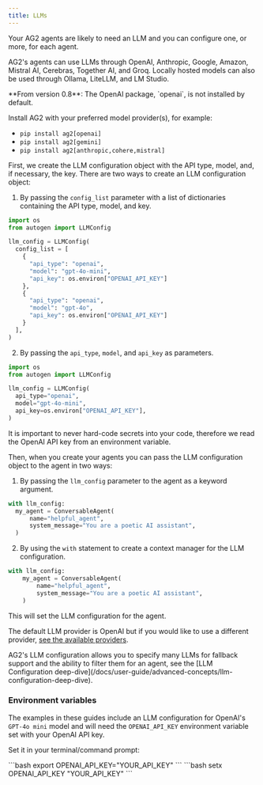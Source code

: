 ```yaml
---
title: LLMs
---
```


Your AG2 agents are likely to need an LLM and you can configure one, or more, for each agent.

AG2's agents can use LLMs through OpenAI, Anthropic, Google, Amazon, Mistral AI, Cerebras, Together AI, and Groq. Locally hosted models can also be used through Ollama, LiteLLM, and LM Studio.

<Warning>
**From version 0.8**: The OpenAI package, `openai`, is not installed by default.

Install AG2 with your preferred model provider(s), for example:

- `pip install ag2[openai]`
- `pip install ag2[gemini]`
- `pip install ag2[anthropic,cohere,mistral]`
</Warning>

First, we create the LLM configuration object with the API type, model, and, if necessary, the key. There are two ways to create an LLM configuration object:

1. By passing the `config_list` parameter with a list of dictionaries containing the API type, model, and key.
  ```python
  import os
  from autogen import LLMConfig

  llm_config = LLMConfig(
    config_list = [
      {
        "api_type": "openai",
        "model": "gpt-4o-mini",
        "api_key": os.environ["OPENAI_API_KEY"]
      },
      {
        "api_type": "openai",
        "model": "gpt-4o",
        "api_key": os.environ["OPENAI_API_KEY"]
      }
    ],
  )
  ```

2. By passing the `api_type`, `model`, and `api_key` as parameters.
  ```python
  import os
  from autogen import LLMConfig

  llm_config = LLMConfig(
    api_type="openai",
    model="gpt-4o-mini",
    api_key=os.environ["OPENAI_API_KEY"],
  )
  ```

<Warning>
It is important to never hard-code secrets into your code, therefore we read the OpenAI API key from an environment variable.
</Warning>

Then, when you create your agents you can pass the LLM configuration object to the agent in two ways:

1. By passing the `llm_config` parameter to the agent as a keyword argument.
  ```python
  with llm_config:
    my_agent = ConversableAgent(
        name="helpful_agent",
        system_message="You are a poetic AI assistant",
    )
  ```

2. By using the `with` statement to create a context manager for the LLM configuration.
  ```python
  with llm_config:
      my_agent = ConversableAgent(
          name="helpful_agent",
          system_message="You are a poetic AI assistant",
      )
  ```
  This will set the LLM configuration for the agent.

The default LLM provider is OpenAI but if you would like to use a different provider, [see the available providers](/docs/user-guide/models/).

<Tip>
AG2's LLM configuration allows you to specify many LLMs for fallback support and the ability to filter them for an agent, see the [LLM Configuration deep-dive](/docs/user-guide/advanced-concepts/llm-configuration-deep-dive).
</Tip>

### Environment variables

The examples in these guides include an LLM configuration for OpenAI's `GPT-4o mini` model and will need the `OPENAI_API_KEY` environment variable set with your OpenAI API key.

Set it in your terminal/command prompt:

<Tabs>
  <Tab title="macOS / Linux">
    ```bash
    export OPENAI_API_KEY="YOUR_API_KEY"
    ```
  </Tab>
  <Tab title="Windows">
    ```bash
    setx OPENAI_API_KEY "YOUR_API_KEY"
    ```
  </Tab>
</Tabs>
